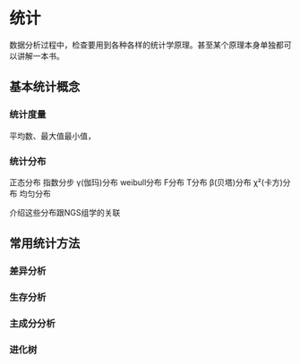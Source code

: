 # 统计 {#statistics}

数据分析过程中，检查要用到各种各样的统计学原理。甚至某个原理本身单独都可以讲解一本书。

## 基本统计概念

### 统计度量

平均数、最大值最小值，

### 统计分布

正态分布
指数分步
γ(伽玛)分布
weibull分布
F分布
T分布
β(贝塔)分布
χ²(卡方)分布
均匀分布

介绍这些分布跟NGS组学的关联

## 常用统计方法

### 差异分析

### 生存分析

### 主成分分析

### 进化树
